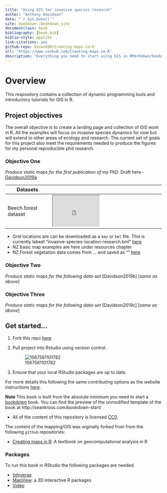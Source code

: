 ```yaml
---
title: "Using GIS for invasive species research"
author: "Anthony Davidson"
date: "`r Sys.Date()`"
site: bookdown::bookdown_site
documentclass: book
bibliography: [book.bib]
biblio-style: apalike
link-citations: yes
github-repo: davan690/Creating-maps-in-R
url: 'https://www.ssnhub.com/Creating-maps-in-R'
description: "Everything you need to start using GIS in RMarkdown/bookdown projects."
---
```


# Overview {#overview}

This respository contains a collection of dynamic programming tools and introductory tutorials for GIS in R.

## Project objectives

The overall objective is to create a landing page and collection of GIS work in R. All the examples will focus on invasive species dynamics for now but will extend to other areas of ecology and research. The current set of goals for this project also meet the requirements needed to produce the figures for my personal reproducible phd research.

### Objective One

*Produce static maps for the first publication of my PhD.*  Draft here - [Davidson2019a](https://www.ssnhub.com/beech-publication-wr/)

| Datasets |                                        |
|-----------|----------------------------|
|Beech forest dataset | <iframe src="https://www.google.com.au/maps/d/u/0/embed?mid=1DAgemW-rkdMHTO8fxnbvbSVF4H0XNLd_" width="150" height="100"></iframe> |

  - Grid locations are can be downloaded as a `kmz` or `kml` file. This is currently labedl "invasive-species-location-research.kml" [here](data/google-data/invasive-species-location-research.kml)
  - NZ basic map examples are here under resources chapter
  - NZ Forest vegetation data comes from ... and saved as "" [here]()

### Objective Two

*Produce static maps for the following data-set* [Davidson2019b] [*same as above*]

### Objective Three

*Produce static maps for the following data-set* [Davidson2019c] [*same as above*]

## Get started...

1. Fork this repo [here](www.github.com/davan690/Creating-maps-in-R/)

2. Pull project into Rstudio using version control.

   ![1567561101782](img/fork.PNG)

3. Ensure that your local RStudio packages are up to date.

For more details this following the same contributing options as the website instructions [here](https://www.ssnhub.com/contributing/).

**Note** This book is built from the absolute minimum you need to start a  [bookdown](https://bookdown.org/yihui/bookdown/) book. You can find the preview of the unmodified template of the book at http://seankross.com/bookdown-start/

- All of the content of this repository is licensed [CC0](https://creativecommons.org/publicdomain/zero/1.0/).

The content of the mapping/GIS was orginally forked from from the following `github` repositories:

- [Creating maps in R](https://geocompr.robinlovelace.net/): A textbook on geocomputational analysis in R

### Packages

To run this book in RStudio the following packages are needed.

- [tidyverse]()
- [MapView](https://r-spatial.github.io/mapview/): a 3D interactive R packages
- [Video](https://www.youtube.com/watch?v=GMi1ThlGFMo)